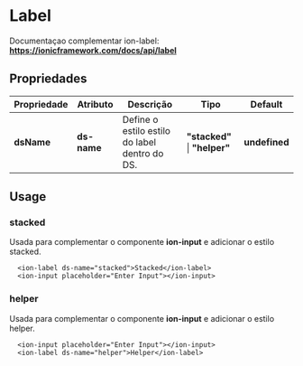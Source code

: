 
<Meta title="Components/Core/Label/Usage" />

# Label

Documentaçao complementar ion-label: **https://ionicframework.com/docs/api/label**

## Propriedades

| Propriedade | Atributo    | Descrição                                     | Tipo                          | Default       |
| ----------- | ----------- | --------------------------------------------- | ----------------------------- | ------------- |
| **dsName**  | **ds-name** | Define o estilo estilo do label dentro do DS. | **"stacked"** \| **"helper"** | **undefined** |

## Usage

### stacked

Usada para complementar o componente **ion-input** e adicionar o estilo stacked.

```
  <ion-label ds-name="stacked">Stacked</ion-label>
  <ion-input placeholder="Enter Input"></ion-input>
```

### helper

Usada para complementar o componente **ion-input** e adicionar o estilo helper.

```
  <ion-input placeholder="Enter Input"></ion-input>
  <ion-label ds-name="helper">Helper</ion-label>
```
